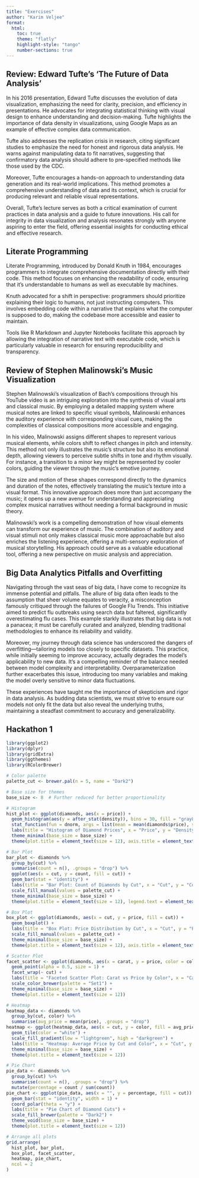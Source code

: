 ```yaml
---
title: "Exercises"
author: "Karim Veljee"
format: 
  html:
    toc: true
    theme: "flatly"
    highlight-style: "tango"
    number-sections: true
---
```


## Review: Edward Tufte's 'The Future of Data Analysis'

In his 2016 presentation, Edward Tufte discusses the evolution of data visualization, emphasizing the need for clarity, precision, and efficiency in presentations. He advocates for integrating statistical thinking with visual design to enhance understanding and decision-making. Tufte highlights the importance of data density in visualizations, using Google Maps as an example of effective complex data communication.

Tufte also addresses the replication crisis in research, citing significant studies to emphasize the need for honest and rigorous data analysis. He warns against manipulating data to fit narratives, suggesting that confirmatory data analysis should adhere to pre-specified methods like those used by the CDC.

Moreover, Tufte encourages a hands-on approach to understanding data generation and its real-world implications. This method promotes a comprehensive understanding of data and its context, which is crucial for producing relevant and reliable visual representations.

Overall, Tufte's lecture serves as both a critical examination of current practices in data analysis and a guide to future innovations. His call for integrity in data visualization and analysis resonates strongly with anyone aspiring to enter the field, offering essential insights for conducting ethical and effective research.

## Literate Programming

Literate Programming, introduced by Donald Knuth in 1984, encourages programmers to integrate comprehensive documentation directly with their code. This method focuses on enhancing the readability of code, ensuring that it's understandable to humans as well as executable by machines.

Knuth advocated for a shift in perspective: programmers should prioritize explaining their logic to humans, not just instructing computers. This involves embedding code within a narrative that explains what the computer is supposed to do, making the codebase more accessible and easier to maintain.

Tools like R Markdown and Jupyter Notebooks facilitate this approach by allowing the integration of narrative text with executable code, which is particularly valuable in research for ensuring reproducibility and transparency.

## Review of Stephen Malinowski's Music Visualization

Stephen Malinowski’s visualization of Bach’s compositions through his YouTube video is an intriguing exploration into the synthesis of visual arts and classical music. By employing a detailed mapping system where musical notes are linked to specific visual symbols, Malinowski enhances the auditory experience with corresponding visual cues, making the complexities of classical compositions more accessible and engaging.

In his video, Malinowski assigns different shapes to represent various musical elements, while colors shift to reflect changes in pitch and intensity. This method not only illustrates the music’s structure but also its emotional depth, allowing viewers to perceive subtle shifts in tone and rhythm visually. For instance, a transition to a minor key might be represented by cooler colors, guiding the viewer through the music’s emotive journey.

The size and motion of these shapes correspond directly to the dynamics and duration of the notes, effectively translating the music’s texture into a visual format. This innovative approach does more than just accompany the music; it opens up a new avenue for understanding and appreciating complex musical narratives without needing a formal background in music theory.

Malinowski's work is a compelling demonstration of how visual elements can transform our experience of music. The combination of auditory and visual stimuli not only makes classical music more approachable but also enriches the listening experience, offering a multi-sensory exploration of musical storytelling. His approach could serve as a valuable educational tool, offering a new perspective on music analysis and appreciation.

## Big Data Analytics Pitfalls and Overfitting

Navigating through the vast seas of big data, I have come to recognize its immense potential and pitfalls. The allure of big data often leads to the assumption that sheer volume equates to veracity, a misconception famously critiqued through the failures of Google Flu Trends. This initiative aimed to predict flu outbreaks using search data but faltered, significantly overestimating flu cases. This example starkly illustrates that big data is not a panacea; it must be carefully curated and analyzed, blending traditional methodologies to enhance its reliability and validity.

Moreover, my journey through data science has underscored the dangers of overfitting—tailoring models too closely to specific datasets. This practice, while initially seeming to improve accuracy, actually degrades the model's applicability to new data. It’s a compelling reminder of the balance needed between model complexity and interpretability. Overparameterization further exacerbates this issue, introducing too many variables and making the model overly sensitive to minor data fluctuations.

These experiences have taught me the importance of skepticism and rigor in data analysis. As budding data scientists, we must strive to ensure our models not only fit the data but also reveal the underlying truths, maintaining a steadfast commitment to accuracy and generalizability.

## Hackathon 1

```r

library(ggplot2)
library(dplyr)
library(gridExtra)
library(ggthemes)
library(RColorBrewer)

# Color palette
palette_cut <- brewer.pal(n = 5, name = "Dark2")

# Base size for themes
base_size <- 8  # Further reduced for better proportionality

# Histogram
hist_plot <- ggplot(diamonds, aes(x = price)) +
  geom_histogram(aes(y = after_stat(density)), bins = 30, fill = "gray80", color = "lightblue") +
  stat_function(fun = dnorm, args = list(mean = mean(diamonds$price), sd = sd(diamonds$price)), color = "red", size = 0.75) +
  labs(title = "Histogram of Diamond Prices", x = "Price", y = "Density") +
  theme_minimal(base_size = base_size) +
  theme(plot.title = element_text(size = 12), axis.title = element_text(size = 10))

# Bar Plot
bar_plot <- diamonds %>%
  group_by(cut) %>%
  summarise(count = n(), .groups = "drop") %>%
  ggplot(aes(x = cut, y = count, fill = cut)) +
  geom_bar(stat = "identity") +
  labs(title = "Bar Plot: Count of Diamonds by Cut", x = "Cut", y = "Count") +
  scale_fill_manual(values = palette_cut) +
  theme_minimal(base_size = base_size) +
  theme(plot.title = element_text(size = 12), legend.text = element_text(size = 8), legend.title = element_text(size = 10))

# Box Plot
box_plot <- ggplot(diamonds, aes(x = cut, y = price, fill = cut)) +
  geom_boxplot() +
  labs(title = "Box Plot: Price Distribution by Cut", x = "Cut", y = "Price") +
  scale_fill_manual(values = palette_cut) +
  theme_minimal(base_size = base_size) +
  theme(plot.title = element_text(size = 12), axis.title = element_text(size = 10))

# Scatter Plot
facet_scatter <- ggplot(diamonds, aes(x = carat, y = price, color = color)) +
  geom_point(alpha = 0.5, size = 1) +
  facet_wrap(~ cut) +
  labs(title = "Faceted Scatter Plot: Carat vs Price by Color", x = "Carat", y = "Price") +
  scale_color_brewer(palette = "Set1") +
  theme_minimal(base_size = base_size) +
  theme(plot.title = element_text(size = 12))

# Heatmap
heatmap_data <- diamonds %>%
  group_by(cut, color) %>%
  summarise(avg_price = mean(price), .groups = "drop")
heatmap <- ggplot(heatmap_data, aes(x = cut, y = color, fill = avg_price)) +
  geom_tile(color = "white") +
  scale_fill_gradient(low = "lightgreen", high = "darkgreen") +
  labs(title = "Heatmap: Average Price by Cut and Color", x = "Cut", y = "Color") +
  theme_minimal(base_size = base_size) +
  theme(plot.title = element_text(size = 12))

# Pie Chart
pie_data <- diamonds %>%
  group_by(cut) %>%
  summarise(count = n(), .groups = "drop") %>%
  mutate(percentage = count / sum(count))
pie_chart <- ggplot(pie_data, aes(x = "", y = percentage, fill = cut)) +
  geom_bar(stat = "identity", width = 1) +
  coord_polar(theta = "y") +
  labs(title = "Pie Chart of Diamond Cuts") +
  scale_fill_brewer(palette = "Dark2") +
  theme_void(base_size = base_size) +
  theme(plot.title = element_text(size = 12))

# Arrange all plots
grid.arrange(
  hist_plot, bar_plot,
  box_plot, facet_scatter,
  heatmap, pie_chart,
  ncol = 2
)

```
